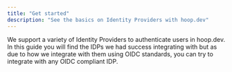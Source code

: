 ```yaml
---
title: "Get started"
description: "See the basics on Identity Providers with hoop.dev"
---
```


We support a variety of Identity Providers to authenticate users in hoop.dev. In this guide you will find the IDPs we had success integrating with but as due to how we integrate with them using OIDC standards, you can try to integrate with any OIDC compliant IDP.

<CardGroup cols={3}>
  <Card title="Auth0" href="/configure/idp/auth0"/>
  <Card title="Okta" href="/configure/idp/okta"/>
  <Card title="Google" href="/configure/idp/google"/>
  <Card title="Azure" href="/configure/idp/azure"/>
  <Card title="Jump Cloud" href="/configure/idp/jumpcloud"/>
  <Card title="AWS Cognito" href="/configure/idp/aws-cognito"/>
</CardGroup>
